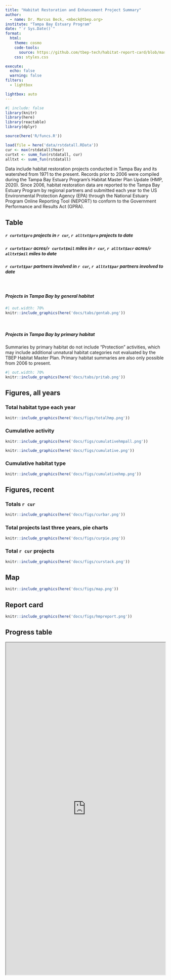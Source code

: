 ```yaml
---
title: "Habitat Restoration and Enhancement Project Summary"
author: 
  - name: Dr. Marcus Beck, <mbeck@tbep.org>
institute: "Tampa Bay Estuary Program"
date: "`r Sys.Date()`"
format:
  html:
    theme: cosmo
    code-tools: 
      source: https://github.com/tbep-tech/habitat-report-card/blob/master/docs/summaries.qmd
    css: styles.css

execute:
  echo: false
  warning: false
filters:
  - lightbox

lightbox: auto
---
```


```r
#| include: false
library(knitr)
library(here)
library(reactable)
library(dplyr)

source(here('R/funcs.R'))

load(file = here('data/rstdatall.RData'))
cur <- max(rstdatall$Year)
curtxt <- summ_fun(rstdatall, cur)
alltxt <- summ_fun(rstdatall)
```

Data include habitat restoration projects conducted in Tampa Bay and its watershed from 1971 to the present. Records prior to 2006 were compiled during the Tampa Bay Estuary Program's Habitat Master Plan Update (HMP, 2020). Since 2006, habitat restoration data are reported to the Tampa Bay Estuary Program by regional partners and submitted each year to the US Environmental Protection Agency (EPA) through the National Estuary Program Online Reporting Tool (NEPORT) to conform to the Government Performance and Results Act (GPRA).

::: panel-tabset

## Table

##### **`r curtxt$pro` projects** in `r cur`, **`r alltxt$pro` projects** to date

##### **`r curtxt$acr` acres/`r curtxt$mil` miles** in `r cur`, **`r alltxt$acr` acres/`r alltxt$mil` miles** to date

##### **`r curtxt$par` partners** involved in `r cur`, **`r alltxt$par` partners** involved to date

<br>

##### Projects in Tampa Bay by general habitat

```r
#| out.width: 70%
knitr::include_graphics(here('docs/tabs/gentab.png'))
```

<br>

##### Projects in Tampa Bay by primary habitat

::: {.callout-note collapse="true"}
Summaries by primary habitat do not include "Protection" activities, which may include additional unnatural habitat categories not evaluated by the TBEP Habitat Master Plan.  Primary habitat summaries are also only possible from 2006 to present.
:::

```r
#| out.width: 70%
knitr::include_graphics(here('docs/tabs/pritab.png'))
```

## Figures, all years

### Total habitat type each year

```r
knitr::include_graphics(here('docs/figs/totalhmp.png'))
```

### Cumulative activity

```r
knitr::include_graphics(here('docs/figs/cumulativehmpall.png'))
```

```r
knitr::include_graphics(here('docs/figs/cumulative.png'))
```

### Cumulative habitat type

```r
knitr::include_graphics(here('docs/figs/cumulativehmp.png'))
```

## Figures, recent

### Totals `r cur`

```r
knitr::include_graphics(here('docs/figs/curbar.png'))
```

### Total projects last three years, pie charts

```r
knitr::include_graphics(here('docs/figs/curpie.png'))
```

### Total `r cur` projects

```r
knitr::include_graphics(here('docs/figs/curstack.png'))
```

## Map

```r
knitr::include_graphics(here('docs/figs/map.png'))
```

## Report card

```r
knitr::include_graphics(here('docs/figs/hmpreport.png'))
```

## Progress table

```{=html}
<iframe height="1050" width="100%" src="https://tbep-tech.github.io/hmpu-workflow/target_table_simple.html"></iframe>
```

:::
